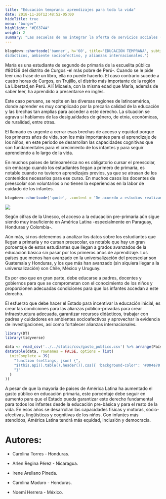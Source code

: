 ```yaml
---
title: "Educación temprana: aprendizajes para toda la vida"
date: 2018-11-26T12:48:52-05:00
hideTitle: true
menu: "burger"
highlight: "#E6374A"
weight: 2
summary: "Las secuelas de no integrar la oferta de servicios sociales (salud, alimentación y educación) para la primera infancia trascienden esa etapa de vida y afectan la capacidad de aprender en los siguientes niveles del sistema educativo y a lo largo de la vida. La mayor preocupación se resume en la inequidad de acceso a los servicios sociales en las primeras etapas de la vida. Especialmente para niños y niñas pertenecientes a minorías y poblaciones con alguna discapacidad. El llamado es a tomar acción, unir recursos financieros y esfuerzos, para garantizar calidad e impacto."
---
```


```r
blogdown::shortcode('banner', h='60', title='EDUCACIÓN TEMPRANA', subtitle='Aprendizajes para toda la vida', image='images/post_educacion.png', color='white', bg = '#004e70', .content='El gran esfuerzo que debe hacer el Estado para incentivarla educación es crear unas buenas condiciones de infraestructura, recursos
didácticos, ambiente socioafectivo, y alianzas internacionales.')
```

María es una estudiante de segundo de primaria de la escuelita pública #80139 del distrito de Curgos -el más pobre de Perú-. Cuando se le pide leer una frase de un libro, ella no puede hacerlo. El caso contrario sucede a cuatro horas de Curgos, en Trujillo,  el distrito más importante de la región La Libertad,en Perú. Allí Micaela, con la misma edad que María, además de saber leer, ha aprendido a presentarse en inglés.

Este caso peruano, se repite en las diversas regiones de latinoamérica, donde aprender es muy complicado por la precaria calidad de la educación y las brechas tan amplias para acceder a este derecho. La situación se agrava si hablamos de las desigualdades de género, de etnia, económicas, de ruralidad, entre otras.

El llamado es urgente a cerrar esas brechas de acceso y equidad porque los primeros años de vida, son los más importantes para el aprendizaje de los niños, en este periodo se desarrollan las capacidades cognitivas que son fundamentales para el crecimiento de los infantes y para seguir aprendiendo a lo largo de la vida.

En muchos países de latinoamérica no es obligatorio cursar el preescolar, sin embargo cuando los estudiantes llegan a primero de primaria, es notable cuando no tuvieron aprendizajes previos, ya que se atrasan de los contenidos necesarios para ese curso. En muchos casos  los docentes de preescolar son voluntarios o no tienen la experiencias en la labor de cuidado de los infantes.

```r
blogdown::shortcode('quote', .content = 'De acuerdo a estudios realizados por la Organización para la Cooperación y el Desarrollo Económico (OCDE), el individuo que cursa su educación pre básica, cuenta con un mayor desarrollo de sus habilidades cognitivas y motrices, que los prepara para enfrentar con éxito los procesos de formación en los siguientes niveles de educación básica. Por ende, impacta en los resultados del rendimiento académico de manera favorable, debido a que la preparación en los primeros años de vida es crucial, para el desarrollo integral de cada niña y niño. Carolina Maduro, Honduras.')
```

![](/educacion-latam/images/matriculas.png)

Según cifras de la Unesco, el acceso a la educación pre-primaria aún sigue siendo muy insuficiente en América Latina -especialmente en Paraguay, Honduras y Colombia-.

Aún más, si nos detenemos a analizar los datos sobre los estudiantes que llegan a primaria y no cursan preescolar, es notable que hay un gran porcentaje de estos estudiantes que llegan a grados avanzados de la educación básica sin pasar por los primeros años de aprendizaje. Los países que menos han avanzado en la universalización del preescolar son Guatemala y Honduras, y los que más han avanzado (sin siquiera llegar a la universalización) son Chile, México y Uruguay.

Es por eso que en gran parte, debe educarse a padres, docentes y gobiernos para que se comprometan con el conocimiento de los niños y proporcionen adecuadas condiciones para que los infantes accedan a este derecho. 

El esfuerzo que debe hacer el Estado  para incentivar la educación inicial, es crear las condiciones para las alianzas público-privadas para crear infraestructura adecuada, garantizar recursos didácticos, trabajar con padres y cuidadores en ambientes socioafectivos y aprovechar la evidencia de investigaciones, así como fortalecer alianzas internacionales. 


```r
library(DT)
library(tidyverse)

data <- read_csv('../../static/csv/gasto_publico.csv') %>% arrange(País)
datatable(data, rownames = FALSE, options = list(
  initComplete = JS(
    "function (settings, json) {",
    "$(this.api().table().header()).css({ 'background-color': '#004e70', 'color': 'white' })",
    "}"
  )
))
```

A pesar de que la mayoría de países de América Latina ha aumentado el gasto público en educación primaria, este porcentaje debe seguir en aumento para que el Estado pueda garantizar este  derecho fundamental para todos los infantes desde la educación pre-básica y para el resto de la vida. En esos años se desarrollan  las capacidades físicas y motoras, socio-afectivas, lingüísticas y cognitivas de los niños. Con infantes más atendidos, América Latina tendrá más equidad,  inclusión y  democracia.

# Autores:

- Carolina Torres - Honduras.

- Arlen Regina Pérez - Nicaragua.

- Irene Arellano Pineda.

- Carolina Maduro - Honduras.

- Noemí Herrera - México.

